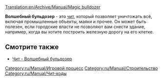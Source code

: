 [[Translation:en/Archive/Manual/Magic bulldozer]]

'''Волшебный бульдозер''' - это [[ru/Manual/Чит-коды|чит]], который позволяет уничтожать всё, включая промышленные объекты, маяки и прочее. Он может быть полезен, если городские власти не позволяют вам снести здание, например, когда вы хотите построить железную дорогу на его клетке. 

== Смотрите также ==
*[[ru/Manual/Чит-коды#volshebnyi-buldozer|Чит - Волшебный бульдозер]]

[[Category:ru/Manual/Игровой процесс]]
[[Category:ru/Manual/Строительство]]
[[Category:ru/Manual/Чит-коды]]